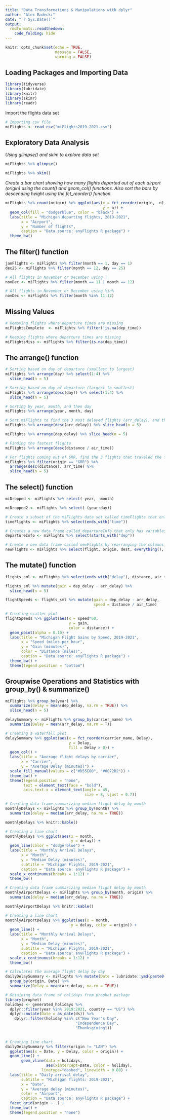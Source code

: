 ```yaml
---
title: "Data Transformations & Manipulations with dplyr"
author: "Alex Radecki"
date: "`r Sys.Date()`"
output:
  rmdformats::readthedown:
    code_folding: hide
---
```


```r
knitr::opts_chunk$set(echo = TRUE,
                      message = FALSE,
                      warning = FALSE)
```


## Loading Packages and Importing Data

```r
library(tidyverse)
library(lubridate)
library(knitr)
library(skimr)
library(readr)
```


Import the flights data set
```r
# Importing csv file
miFlights <- read_csv("miFlights2019-2021.csv")
```


## Exploratory Data Analysis

*Using glimpse() and skim to explore data set*
```r
miFlights %>% glimpse()

miFlights %>% skim()
```



*Create a bar chart showing how many flights departed out of each airport (origin) using the count() and geom_col() functions. Also sort the bars by descending height using the fct_reorder() function.*
```r
miFlights %>% count(origin) %>% ggplot(aes(x = fct_reorder(origin, -n),
                                           y = n)) +
  geom_col(fill = "dodgerblue", color = "black") +
  labs(title = "Michigan departing flights, 2019-2021",
       x = "Airport",
       y = "Number of flights",
       caption = "Data source: anyFlights R package") +
  theme_bw()
```


## The filter() function

```r
janFlights <- miFlights %>% filter(month == 1, day == 1)
dec25 <- miFlights %>% filter(month == 12, day == 25)

# All flights in November or December using |
novDec <- miFlights %>% filter(month == 11 | month == 12)

# All flights in November or December using %in%
novDec <- miFlights %>% filter(month %in% 11:12)
```


## Missing Values

```r
# Removing flights where departure times are missing
miFlightsComplete  <- miFlights %>% filter(!is.na(dep_time))

# Keeping flights where departure times are missing
miFlightsMiss <- miFlights %>% filter(is.na(dep_time))
```


## The arrange() function

```r
# Sorting based on day of departure (smallest to largest)
miFlights %>% arrange(day) %>% select(1:4) %>%
  slice_head(n = 5)

# Sorting based on day of departure (largest to smallest)
miFlights %>% arrange(desc(day)) %>% select(1:4) %>%
  slice_head(n = 5)

# Sorting by year, month, and then day
miFlights %>% arrange(year, month, day)
```

```r
# Sort miFlights to find the 3 most delayed flights (arr_delay), and the 3 that left the earliest relative to their scheduled departure (dep_delay)
miFlights %>% arrange(desc(arr_delay)) %>% slice_head(n = 5)

miFlights %>% arrange(dep_delay) %>% slice_head(n = 5)

# Finding the fastest flights
miFlights %>% arrange(desc(distance / air_time))

# For flights coming out of GRR, find the 3 flights that traveled the farthest (distance) and that arrived the earliest in the morning (arr_time) simultaneously
miFlights %>% filter(origin == "GRR") %>%
  arrange(desc(distance), arr_time) %>%
  slice_head(n = 5)
```


## The select() function

```r
miDropped <- miFlights %>% select(-year, -month)

miDropped2 <- miFlights %>% select(-(year:day))
```

```r
# Create a subset of the miFlights data set called timeFlights that only contains variable that end with the word "time"
timeFlights <- miFlights %>% select(ends_with("time"))

# Creates a new data frame called departureInfo that only has variables that start with "dep"
departureInfo <- miFlights %>% select(starts_with("dep"))

# Create a new data frame called newFlights by rearranging the columns of the full miFlights data set so that flight number (flight), origin (origin), and destination (dest) are provided first, then all other columns except the tail number (tailnum)
newFlights <- miFlights %>% select(flight, origin, dest, everything(), -tailnum)
```


## The mutate() function

```r
flights_sml <- miFlights %>% select(ends_with("delay"), distance, air_time)

flights_sml %>% mutate(gain = dep_delay - arr_delay) %>%
  slice_head(n = 5)

flightSpeeds <- flights_sml %>% mutate(gain = dep_delay - arr_delay,
                                       speed = distance / air_time)

# Creating scatter plot
flightSpeeds %>% ggplot(aes(x = speed*60,
                            y = gain,
                            color = distance)) +
  geom_point(alpha = 0.10) +
  labs(title = "Michigan Flight Gains by Speed, 2019-2021",
       x = "Speed (miles per hour",
       y = "Gain (minutes)",
       color = "Distance (miles)",
       caption = "Data source: anyFlights R package") +
  theme_bw() +
  theme(legend.position = "bottom")
```


## Groupwise Operations and Statistics with group_by() & summarize()

```r
miFlights %>% group_by(year) %>%
  summarize(delay = mean(dep_delay, na.rm = TRUE)) %>%
  slice_head(n = 5)
```


```r
delaySummary <- miFlights %>% group_by(carrier_name) %>%
  summarize(Delay = mean(arr_delay, na.rm = T))
```

```r
# Creating a waterfall plot
delaySummary %>% ggplot(aes(x = fct_reorder(carrier_name, Delay),
                            y = Delay,
                            fill = Delay > 0)) +
  geom_col() +
  labs(title = "Average flight delays by carrier",
       x = "Carrier",
       y = "Average Delay (minutes)") +
  scale_fill_manual(values = c("#D55E00", "#0072B2")) +
  theme_bw() +
  theme(legend.position = "none",
        text = element_text(face = "bold"),
        axis.text.x = element_text(angle = 45,
                                   size = 8, vjust = 0.7))
```



```r
# Creating data frame summarizing median flight delay by month
monthlyDelays <- miFlights %>% group_by(month) %>% 
  summarize(delay = median(arr_delay, na.rm = TRUE))

monthlyDelays %>% knitr::kable()

# Creating a line chart
monthlyDelays %>% ggplot(aes(x = month,
                             y = delay)) +
  geom_line(color = "dodgerblue") +
  labs(title = "Monthly Arrival Delays",
       x = "Month",
       y = "Median Delay (minutes)",
       subtitle = "Michigan Flights, 2019-2021",
       caption = "Data source: anyFlights R package") +
  scale_x_continuous(breaks = 1:12) +
  theme_bw()
```

```r
# Creating data frame summarizing median flight delay by month
monthlyAirportDelays <- miFlights %>% group_by(month, origin) %>% 
  summarize(delay = median(arr_delay, na.rm = TRUE))

monthlyAirportDelays %>% knitr::kable()

# Creating a line chart
monthlyAirportDelays %>% ggplot(aes(x = month,
                             y = delay, color = origin)) +
  geom_line() +
  labs(title = "Monthly Arrival Delays",
       x = "Month",
       y = "Median Delay (minutes)",
       subtitle = "Michigan Flights, 2019-2021",
       caption = "Data source: anyFlights R package") +
  scale_x_continuous(breaks = 1:12) +
  theme_bw()
```


```r
# Calculates the average flight delay by day
dailyDelaySummary <- miFlights %>% mutate(Date = lubridate::ymd(paste0(year, "-", month, "-", day))) %>% 
  group_by(origin, Date) %>% 
  summarize(Delay = mean(arr_delay, na.rm = TRUE))

# Obtaining data frame of holidays from prophet package
library(prophet)
holidays <- generated_holidays %>% 
  dplyr::filter(year %in% 2019:2021, country == "US") %>% 
  dplyr::mutate(Date = as_date(ds)) %>% 
    dplyr::filter(holiday %in% c("New Year's Day",
                               "Independence Day",
                               "Thanksgiving"))
  

# Creating line chart
dailyDelaySummary %>% filter(origin != "LAN") %>% 
  ggplot(aes(x = Date, y = Delay, color = origin)) +
  geom_line() +
       geom_vline(data = holidays, 
                  aes(xintercept=Date, color = holiday),
                linetype="dashed", linewidth = 0.80) +
  labs(title = "Daily arrival delay",
       subtitle = "Michigan flights: 2019-2021",
       x = "Date",
       y = "Average delay (minutes)",
       color = "Airport",
       caption = "Data source: anyFlights R package") +
  facet_grid(origin ~ .) +
  theme_bw() +
  theme(legend.position = "none")
```

